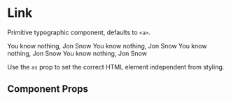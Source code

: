 
<Meta title="Link" component={Link} />

# Link

Primitive typographic component, defaults to `<a>`.

<Preview withToolbar>
  <Story name="link">
    <Box>
      <Text variant="body">You know nothing, Jon Snow</Text>
      <Text variant="caption">You know nothing, Jon Snow</Text>
      <Text variant="hint">You know nothing, Jon Snow</Text>
      <Text variant="label">You know nothing, Jon Snow</Text>
    </Box>
  </Story>
</Preview>

Use the `as` prop to set the correct HTML element independent from styling.

## Component Props

<Props of={Link} />